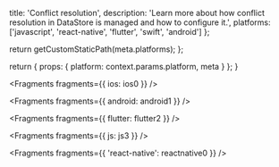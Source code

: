 
  title: 'Conflict resolution',
  description:
    'Learn more about how conflict resolution in DataStore is managed and how to configure it.',
  platforms: ['javascript', 'react-native', 'flutter', 'swift', 'android']
};

  return getCustomStaticPath(meta.platforms);
};

  return {
    props: {
      platform: context.params.platform,
      meta
    }
  };
}


<Fragments fragments={{ ios: ios0 }} />


<Fragments fragments={{ android: android1 }} />


<Fragments fragments={{ flutter: flutter2 }} />


<Fragments fragments={{ js: js3 }} />


<Fragments fragments={{ 'react-native': reactnative0 }} />
